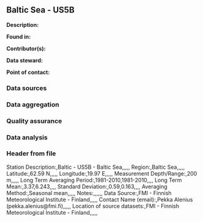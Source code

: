 ## Baltic Sea - US5B

**Description:** 


**Found in:**

**Contributor(s):**

**Data steward:**

**Point of contact:**

### Data sources

### Data aggregation

### Quality assurance

### Data analysis

### Header from file
Station Description:,Baltic - US5B - Baltic Sea,,,,,
Region:,Baltic Sea,,,,,
Latitude:,62.59 N,,,,,
Longitude:,19.97 E,,,,,
Measurement Depth/Range:,200 m,,,,,
Long Term Averaging Period:,1981-2010,1981-2010,,,,
Long Term Mean:,3.37,6.243,,,,
Standard Deviation:,0.59,0.163,,,,
Averaging Method:,Seasonal mean,,,,,
Notes:,,,,,,
Data Source:,FMI - Finnish Meteorological Institute - Finland,,,,,
Contact Name (email):,Pekka Alenius (pekka.alenius@fmi.fi),,,,,
Location of source datasets:,FMI - Finnish Meteorological Institute - Finland,,,,,
